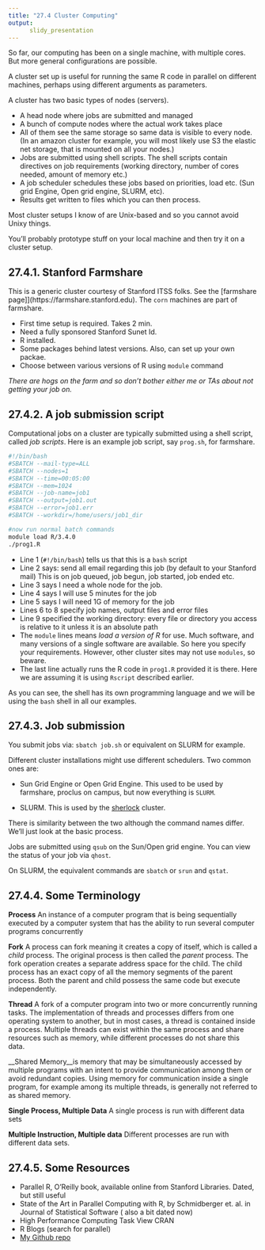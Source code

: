 ```yaml
---
title: "27.4 Cluster Computing"
output:
      slidy_presentation
---
```


So far, our computing has been on a single machine, with multiple
cores. But more general configurations are possible.

A cluster set up is useful for running the same R code in parallel on
different machines, perhaps using different arguments as parameters.

A cluster has two basic types of nodes (servers).

- A head node where jobs are submitted and managed
- A bunch of compute nodes where the actual work takes place
- All of them see the same storage so same data is visible to
    every node. (In an amazon cluster for example, you will most
    likely use S3 the elastic net storage, that is mounted on all your
    nodes.)
- Jobs are submitted using shell scripts. The shell scripts
    contain directives on job requirements (working directory, number
    of cores needed, amount of memory etc.)
- A job scheduler schedules these jobs based on priorities, load
    etc. (Sun grid Engine, Open grid engine, SLURM, etc).
- Results get written to files which you can then process.


Most cluster setups I know of are Unix-based and so you cannot avoid
Unixy things.

You'll probably prototype stuff on your local machine and then try it
on a cluster setup.

## 27.4.1. Stanford Farmshare

This is a generic cluster courtesy of Stanford ITSS folks. See
the [farmshare page]](https://farmshare.stanford.edu). The `corn`
machines are part of farmshare.

- First time setup is required. Takes 2 min.
- Need a fully sponsored Stanford Sunet Id.
- R installed.
- Some packages behind latest versions. Also, can set up your own
packae.
- Choose between various versions of R using `module` command

_There are hogs on the farm and so don't bother either me or TAs about
    not getting your job on._

## 27.4.2. A job submission script

Computational jobs on a cluster are typically submitted using a shell
script, called _job scripts_. Here is an example job script, say
`prog.sh`, for farmshare.

```bash
#!/bin/bash
#SBATCH --mail-type=ALL
#SBATCH --nodes=1
#SBATCH --time=00:05:00
#SBATCH --mem=1024
#SBATCH --job-name=job1
#SBATCH --output=job1.out
#SBATCH --error=job1.err
#SBATCH --workdir=/home/users/job1_dir

#now run normal batch commands
module load R/3.4.0
./prog1.R
```

- Line 1 (`#!/bin/bash`) tells us that this is a `bash` script
- Line 2 says: send all email regarding this job (by default to your
  Stanford mail) This is on job queued, job begun, job started, job
  ended etc.
- Line 3 says I need a whole node for the job.
- Line 4 says I will use 5 minutes for the job
- Line 5 says I will need 1G of memory for the job
- Lines 6 to 8 specify job names, output files and error files
- Line 9 specified the working directory: every file or directory you
access is relative to it unless it is an absolute path
- The `module` lines means _load a version of R_ for use. Much
software, and many versions of a single software are available. So
here you specify your requirements. However, other cluster sites may
not use `modules`, so beware.
- The last line actually runs the R code in `prog1.R` provided it is
  there. Here we are assuming it is using `Rscript` described
  earlier. 

As you can see, the shell has its own programming language and we will
be using the `bash` shell in all our examples.

## 27.4.3. Job submission

You submit jobs via: `sbatch job.sh` or equivalent on SLURM for example.

Different cluster installations might use different schedulers. Two
common ones are:

- Sun Grid Engine or Open Grid Engine. This used to be used 
    by farmshare, proclus on campus, but now everything is `SLURM`.

- SLURM. This is used by the [sherlock](https://sherlock.stanford.edu)
  cluster.

There is similarity between the two although the command names
differ. We'll just look at the basic process.

Jobs are submitted using `qsub` on the Sun/Open grid
engine. You can view the status of your job via `qhost`.

On SLURM, the equivalent commands are `sbatch` or `srun` and
`qstat`.


## 27.4.4. Some Terminology

__Process__ An instance of a computer program that is being
    sequentially executed by a computer system that has the ability
    to run several computer programs concurrently

__Fork__ A process can fork meaning it creates a copy of itself,
    which is called a _child_ process. The original process is then
    called the _parent_ process. The fork operation creates a
    separate address space for the child. The child process has an
    exact copy of all the memory segments of the parent process. Both
    the parent and child possess the same code but execute
    independently.

__Thread__ A fork of a computer program into two or more
    concurrently running tasks. The implementation of threads and
    processes differs from one operating system to another, but in
    most cases, a thread is contained inside a process. Multiple
    threads can exist within the same process and share resources such
    as memory, while different processes do not share this data.

__Shared Memory__is memory that may be simultaneously accessed
    by multiple programs with an intent to provide communication among
    them or avoid redundant copies. Using memory for communication
    inside a single program, for example among its multiple threads,
    is generally not referred to as shared memory.

__Single Process, Multiple Data__  A single process is run with
    different data sets

__Multiple Instruction, Multiple data__  Different processes are
	run with different data sets.


## 27.4.5. Some Resources

- Parallel R, O'Reilly book, available online from Stanford
    Libraries. Dated, but still useful
- State of the Art in Parallel Computing with R, by Schmidberger
    et. al. in Journal of Statistical Software ( also a bit dated now)
- High Performance Computing Task View CRAN
- R Blogs (search for parallel)
- [My Github repo](https://github.com/bnaras/sherlock_cluster)
